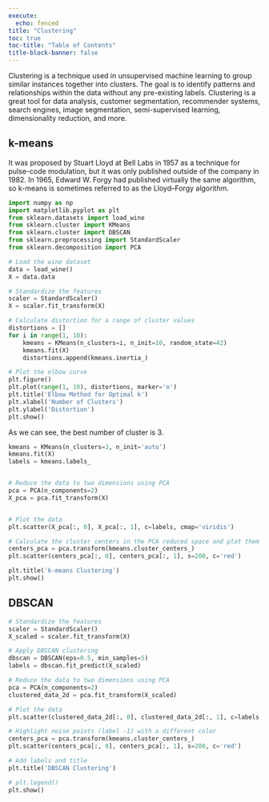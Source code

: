```yaml
---
execute:
  echo: fenced
title: "Clustering"
toc: true
toc-title: "Table of Contents"
title-block-banner: false
---
```


Clustering is a technique used in unsupervised machine learning to group similar instances together into clusters. The goal is to identify patterns and relationships within the data without any pre-existing labels. Clustering is a great tool for data analysis, customer segmentation, recommender systems, search engines, image segmentation, semi-supervised learning, dimensionality reduction, and more.


## k-means

It was proposed by Stuart Lloyd at Bell Labs in 1957 as a technique for pulse-code modulation, but it was only published outside of the company in 1982.⁠ In 1965, Edward W. Forgy had published virtually the same algorithm, so k-means is sometimes referred to as the Lloyd–Forgy algorithm.

```python
import numpy as np
import matplotlib.pyplot as plt
from sklearn.datasets import load_wine
from sklearn.cluster import KMeans
from sklearn.cluster import DBSCAN
from sklearn.preprocessing import StandardScaler
from sklearn.decomposition import PCA
```

```python

# Load the wine dataset
data = load_wine()
X = data.data

# Standardize the features
scaler = StandardScaler()
X = scaler.fit_transform(X)

# Calculate distortion for a range of cluster values
distortions = []
for i in range(1, 10):
    kmeans = KMeans(n_clusters=i, n_init=10, random_state=42)
    kmeans.fit(X)
    distortions.append(kmeans.inertia_)

# Plot the elbow curve
plt.figure()
plt.plot(range(1, 10), distortions, marker='o')
plt.title('Elbow Method for Optimal k')
plt.xlabel('Number of Clusters')
plt.ylabel('Distortion')
plt.show()

```

As we can see, the best number of cluster is 3.

```python

kmeans = KMeans(n_clusters=3, n_init='auto')
kmeans.fit(X)
labels = kmeans.labels_


# Reduce the data to two dimensions using PCA
pca = PCA(n_components=2)
X_pca = pca.fit_transform(X)


# Plot the data
plt.scatter(X_pca[:, 0], X_pca[:, 1], c=labels, cmap='viridis')

# Calculate the cluster centers in the PCA reduced space and plot them
centers_pca = pca.transform(kmeans.cluster_centers_)
plt.scatter(centers_pca[:, 0], centers_pca[:, 1], s=200, c='red')

plt.title('k-means Clustering')
plt.show()

```

## DBSCAN

```python

# Standardize the features
scaler = StandardScaler()
X_scaled = scaler.fit_transform(X)

# Apply DBSCAN clustering
dbscan = DBSCAN(eps=0.5, min_samples=5)
labels = dbscan.fit_predict(X_scaled)

# Reduce the data to two dimensions using PCA
pca = PCA(n_components=2)
clustered_data_2d = pca.fit_transform(X_scaled)

# Plot the data
plt.scatter(clustered_data_2d[:, 0], clustered_data_2d[:, 1], c=labels, cmap='viridis')

# Highlight noise points (label -1) with a different color
centers_pca = pca.transform(kmeans.cluster_centers_)
plt.scatter(centers_pca[:, 0], centers_pca[:, 1], s=200, c='red')

# Add labels and title
plt.title('DBSCAN Clustering')

# plt.legend()
plt.show()

```
